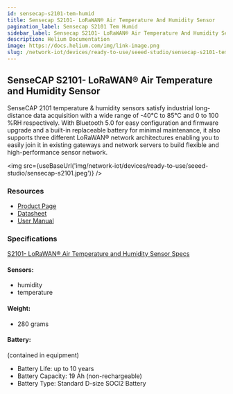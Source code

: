 ```yaml
---
id: sensecap-s2101-tem-humid
title: Sensecap S2101- LoRaWAN® Air Temperature And Humidity Sensor
pagination_label: Sensecap S2101 Tem Humid
sidebar_label: Sensecap S2101- LoRaWAN® Air Temperature And Humidity Sensor
description: Helium Documentation
image: https://docs.helium.com/img/link-image.png
slug: /network-iot/devices/ready-to-use/seeed-studio/sensecap-s2101-tem-humid
---
```



## SenseCAP S2101- LoRaWAN® Air Temperature and Humidity Sensor

SenseCAP 2101 temperature & humidity sensors satisfy industrial long-distance data acquisition with
a wide range of -40°C to 85°C and 0 to 100 %RH respectively. With Bluetooth 5.0 for easy
configuration and firmware upgrade and a built-in replaceable battery for minimal maintenance, it
also supports three different LoRaWAN® network architectures enabling you to easily join it in
existing gateways and network servers to build flexible and high-performance sensor network.

<img src={useBaseUrl('img/network-iot/devices/ready-to-use/seeed-studio/sensecap-s2101.jpeg')} />

### Resources

- [Product Page](https://www.seeedstudio.com/SenseCAP-S2101-LoRaWAN-Air-Temperature-and-Humidity-Sensor-p-5354.html)
- [Datasheet](https://drive.google.com/file/d/1HfZMCDgKOhgWbJDyBI8cY4T2JVEOh9fF/view?usp=sharing)
- [User Manual](https://drive.google.com/file/d/1Jq9Nigpjzda6mw9a20I6FHBEfS25PdAA/view?usp=sharing)

### Specifications

[S2101- LoRaWAN® Air Temperature and Humidity Sensor Specs](https://drive.google.com/file/d/1HfZMCDgKOhgWbJDyBI8cY4T2JVEOh9fF/view)

#### Sensors:

- humidity
- temperature

#### Weight:

- 280 grams

#### Battery:

(contained in equipment)

- Battery Life: up to 10 years
- Battery Capacity: 19 Ah (non-rechargeable)
- Battery Type: Standard D-size SOCl2 Battery
